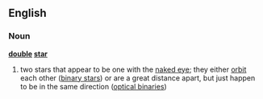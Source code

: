 ==English==
===Noun===
'''[[double]] [[star]]'''
#{{astronomy}} two stars that appear to be one with the [[naked eye]]; they either [[orbit]] each other ([[binary star]]s) or are a great distance apart, but just happen to be in the same direction ([[optical binaries]])